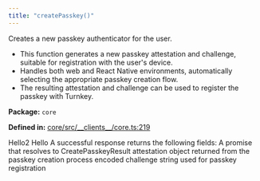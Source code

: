 ```yaml
---
title: "createPasskey()"
---
```



<H3Bordered text="Overview" />

Creates a new passkey authenticator for the user.

<ul>
  <li>This function generates a new passkey attestation and challenge, suitable for registration with the user's device.</li>
  <li>Handles both web and React Native environments, automatically selecting the appropriate passkey creation flow.</li>
  <li>The resulting attestation and challenge can be used to register the passkey with Turnkey.</li>
</ul>

<p><strong>Package:</strong> <code>core</code></p>

<p><strong>Defined in:</strong> <a href="https://github.com/tkhq/sdk/blob/main/packages/core/src/__clients__/core.ts#L219">core/src/__clients__/core.ts:219</a></p>

<H3Bordered text="Parameters" />

<ParamField body="params" type='CreatePasskeyParams' required={true} >
  <Expandable title="params details">
    <NestedParam parentKey="params" childKey="challenge" type='string' required={false}>
Hello2
</NestedParam>
    <NestedParam parentKey="params" childKey="name" type='string' required={false}>
Hello
</NestedParam>
  </Expandable>
</ParamField>

<H3Bordered text="Response" />
A successful response returns the following fields:

<ResponseField name="returns" type="CreatePasskeyResult" required={true} >
  A promise that resolves to CreatePasskeyResult
  <Expandable title="return details">
    <NestedParam parentKey="returns" childKey="attestation" type='v1Attestation' required={true}>
attestation object returned from the passkey creation process
</NestedParam>
    <NestedParam parentKey="returns" childKey="encodedChallenge" type='string' required={true}>
encoded challenge string used for passkey registration
</NestedParam>
  </Expandable>
</ResponseField>
